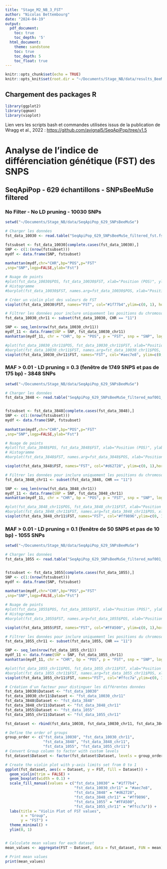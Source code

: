 ```yaml
---
title: "Stage_M2_NB_3_FST"
author: "Nicolas Bettembourg"
date: "2024-04-19"
output:
  pdf_document:
    toc: true
    toc_depth: '5'
  html_document:
    theme: sandstone
    toc: true
    toc_depth: 5
    toc_float: true
---
```


```r
knitr::opts_chunk$set(echo = TRUE)
knitr::opts_knit$set(root.dir = "~/Documents/Stage_NB/data/results_BeeMuse")
```

## Chargement des packages R

```r
library(ggplot2)
library(qqman)
library(vioplot)
```

Lien vers les scripts bash et commandes utilisées issus de la publication de Wragg et al., 2022 : <https://github.com/avignal5/SeqApiPop/tree/v1.5>

# Analyse de l'indice de différenciation génétique (FST) des SNPS

## SeqApiPop - 629 échantillons - SNPsBeeMuSe filtered

### No Filter - No LD pruning - 10030 SNPs

```r
setwd("~/Documents/Stage_NB/data/SeqApiPop_629_SNPsBeeMuSe") 

# Charger les données
fst_data_10030 <- read.table("SeqApiPop_629_SNPsBeeMuSe_filtered_fst.fst", header=TRUE)

fstsubset <- fst_data_10030[complete.cases(fst_data_10030),]
SNP <- c(1:(nrow(fstsubset)))
mydf <- data.frame(SNP, fstsubset)
 
manhattan(mydf,chr="CHR",bp="POS",p="FST"
,snp="SNP",logp=FALSE,ylab="Fst")

# Nuage de points
#plot(fst_data_10030$POS, fst_data_10030$FST, xlab="Position (POS)", ylab="Valeurs FST", main="Graphique FST")
# Histogramme
#barplot(fst_data_10030$FST, names.arg=fst_data_10030$POS, xlab="Position (POS)", ylab=" Fst", main="Graphique FST")

# Créer un violin plot des valeurs de FST
vioplot(fst_data_10030$FST, names="FST", col="#1f77b4",ylim=c(0, 1), horizontal=FALSE, main="Violin Plot FST - 10030 SNPs")

# Filtrer les données pour inclure uniquement les positions du chromosome 11
fst_data_10030_chr11 <- subset(fst_data_10030, CHR == "11")

SNP <- seq_len(nrow(fst_data_10030_chr11))
mydf_11 <- data.frame(SNP = SNP, fst_data_10030_chr11)
manhattan(mydf_11, chr = "CHR", bp = "POS", p = "FST", snp = "SNP", logp = FALSE, ylab = "Fst")

#plot(fst_data_10030_chr11$POS, fst_data_10030_chr11$FST, xlab="Position (POS)", ylab="Valeurs FST", main="Graphique FST")
#barplot(fst_data_10030_chr11$FST, names.arg=fst_data_10030_chr11$POS, xlab="Position (POS)", ylab="Valeurs FST", main="Graphique FST")
vioplot(fst_data_10030_chr11$FST, names="FST", col="#aec7e8", ylim=c(0, 1),horizontal=FALSE, main="Violin Plot FST - Chr 11 - 10030 SNPs")
```

### MAF \> 0.01 - LD pruning = 0.3 (fenêtre de 1749 SNPS et pas de 175 bp) - 3848 SNPs

```r
setwd("~/Documents/Stage_NB/data/SeqApiPop_629_SNPsBeeMuSe") 

# Charger les données
fst_data_3848 <- read.table("SeqApiPop_629_SNPsBeeMuSe_filtered_maf001_LD03_pruned_fst.fst", header=TRUE)


fstsubset <- fst_data_3848[complete.cases(fst_data_3848),]
SNP <- c(1:(nrow(fstsubset)))
mydf <- data.frame(SNP, fstsubset)
 
manhattan(mydf,chr="CHR",bp="POS",p="FST"
,snp="SNP",logp=FALSE,ylab="Fst")

# Nuage de points
#plot(fst_data_3848$POS, fst_data_3848$FST, xlab="Position (POS)", ylab="Valeurs FST", main="Graphique FST")
# Histogramme
#barplot(fst_data_3848$FST, names.arg=fst_data_3848$POS, xlab="Position (POS)", ylab="Valeurs FST", main="Graphique FST")

vioplot(fst_data_3848$FST, names="FST", col="#d62728", ylim=c(0, 1),horizontal=FALSE, main="Violin Plot FST - 3848 SNPs")

# Filtrer les données pour inclure uniquement les positions du chromosome 11
fst_data_3848_chr11 <- subset(fst_data_3848, CHR == "11")

SNP <- seq_len(nrow(fst_data_3848_chr11))
mydf_11 <- data.frame(SNP = SNP, fst_data_3848_chr11)
manhattan(mydf_11, chr = "CHR", bp = "POS", p = "FST", snp = "SNP", logp = FALSE, ylab = "Fst")

#plot(fst_data_3848_chr11$POS, fst_data_3848_chr11$FST, xlab="Position (POS)", ylab="Valeurs FST", main="Graphique FST")
#barplot(fst_data_3848_chr11$FST, names.arg=fst_data_3848_chr11$POS, xlab="Position (POS)", ylab="Valeurs FST", main="Graphique FST")
vioplot(fst_data_3848_chr11$FST, names="FST", col="#ff9896",ylim=c(0, 1), horizontal=FALSE, main="Violin Plot FST - Chr 11 - 3848 SNPs")
```

### MAF \> 0.01 - LD pruning = 0.1 (fenêtre de 50 SNPS et pas de 10 bp) - 1055 SNPs

```r
setwd("~/Documents/Stage_NB/data/SeqApiPop_629_SNPsBeeMuSe") 

# Charger les données
fst_data_1055 <- read.table("SeqApiPop_629_SNPsBeeMuSe_filtered_maf001_LD03_default_pruned_fst.fst", header=TRUE)


fstsubset <- fst_data_1055[complete.cases(fst_data_1055),]
SNP <- c(1:(nrow(fstsubset)))
mydf <- data.frame(SNP, fstsubset)
 
manhattan(mydf,chr="CHR",bp="POS",p="FST"
,snp="SNP",logp=FALSE,ylab="Fst")

# Nuage de points
#plot(fst_data_1055$POS, fst_data_1055$FST, xlab="Position (POS)", ylab="Valeurs FST", main="Graphique FST")
# Histogramme
#barplot(fst_data_1055$FST, names.arg=fst_data_1055$POS, xlab="Position (POS)", ylab="Valeurs FST", main="Graphique FST")

vioplot(fst_data_1055$FST, names="FST", col="#FFA500", ylim=c(0, 1),horizontal=FALSE, main="Violin Plot FST - 3848 SNPs")

# Filtrer les données pour inclure uniquement les positions du chromosome 11
fst_data_1055_chr11 <- subset(fst_data_1055, CHR == "11")

SNP <- seq_len(nrow(fst_data_1055_chr11))
mydf_11 <- data.frame(SNP = SNP, fst_data_1055_chr11)
manhattan(mydf_11, chr = "CHR", bp = "POS", p = "FST", snp = "SNP", logp = FALSE, ylab = "Fst")

#plot(fst_data_1055_chr11$POS, fst_data_1055_chr11$FST, xlab="Position (POS)", ylab="Valeurs FST", main="Graphique FST")
#barplot(fst_data_1055_chr11$FST, names.arg=fst_data_1055_chr11$POS, xlab="Position (POS)", ylab="Valeurs FST", main="Graphique FST")
vioplot(fst_data_1055_chr11$FST, names="FST", col="#ffcc7a",ylim=c(0, 1), horizontal=FALSE, main="Violin Plot FST - Chr 11 - 3848 SNPs")
```

```r
# Création d'un facteur pour distinguer les différentes données
fst_data_10030$Dataset <- "fst_data_10030"
fst_data_10030_chr11$Dataset <- "fst_data_10030_chr11"
fst_data_3848$Dataset <- "fst_data_3848"
fst_data_3848_chr11$Dataset <- "fst_data_3848_chr11"
fst_data_1055$Dataset <- "fst_data_1055"
fst_data_1055_chr11$Dataset <- "fst_data_1055_chr11"

fst_dataset <- rbind(fst_data_10030, fst_data_10030_chr11, fst_data_3848, fst_data_3848_chr11, fst_data_1055, fst_data_1055_chr11)

# Define the order of groups
group_order <- c("fst_data_10030", "fst_data_10030_chr11", 
                 "fst_data_3848", "fst_data_3848_chr11", 
                 "fst_data_1055", "fst_data_1055_chr11")
# Convert Group column to factor with custom levels
fst_dataset$Dataset <- factor(fst_dataset$Dataset, levels = group_order)

# Create the violin plot with y-axis limits set from 0 to 1
ggplot(fst_dataset, aes(x = Dataset, y = FST, fill = Dataset)) +
  geom_violin(trim = FALSE) +
  geom_boxplot(width = 0.1) +
  scale_fill_manual(values = c("fst_data_10030" = "#1f77b4", 
                               "fst_data_10030_chr11" = "#aec7e8", 
                               "fst_data_3848" = "#d62728",
                               "fst_data_3848_chr11" = "#ff9896",
                               "fst_data_1055" = "#FFA500",
                               "fst_data_1055_chr11" = "#ffcc7a")) +
  labs(title = "Violin Plot of FST values",
       x = "Group",
       y = "FST") +
  theme_minimal() +
  ylim(0, 1) 


# Calculate mean values for each dataset
mean_values <- aggregate(FST ~ Dataset, data = fst_dataset, FUN = mean)

# Print mean values
print(mean_values)
```

## 

